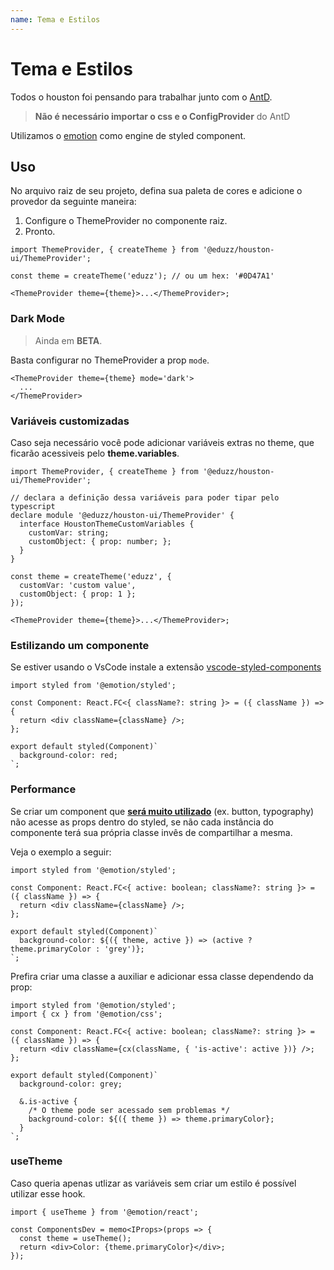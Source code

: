 ```yaml
---
name: Tema e Estilos
---
```


# Tema e Estilos

Todos o houston foi pensando para trabalhar junto com o [AntD](https://ant.design).

> **Não é necessário importar o css e o ConfigProvider** do AntD

Utilizamos o [emotion](https://emotion.sh) como engine de styled component.

## Uso

No arquivo raiz de seu projeto, defina sua paleta de cores e adicione o provedor da seguinte maneira:

1. Configure o ThemeProvider no componente raiz.
2. Pronto.

```tsx
import ThemeProvider, { createTheme } from '@eduzz/houston-ui/ThemeProvider';

const theme = createTheme('eduzz'); // ou um hex: '#0D47A1'

<ThemeProvider theme={theme}>...</ThemeProvider>;
```

### Dark Mode

> Ainda em **BETA**.

Basta configurar no ThemeProvider a prop `mode`.

```tsx
<ThemeProvider theme={theme} mode='dark'>
  ...
</ThemeProvider>
```

### Variáveis customizadas

Caso seja necessário você pode adicionar variáveis extras no theme, que ficarão acessiveis pelo **theme.variables**.

```tsx
import ThemeProvider, { createTheme } from '@eduzz/houston-ui/ThemeProvider';

// declara a definição dessa variáveis para poder tipar pelo typescript
declare module '@eduzz/houston-ui/ThemeProvider' {
  interface HoustonThemeCustomVariables {
    customVar: string;
    customObject: { prop: number; };
  }
}

const theme = createTheme('eduzz', {
  customVar: 'custom value',
  customObject: { prop: 1 };
});

<ThemeProvider theme={theme}>...</ThemeProvider>;
```

### Estilizando um componente

Se estiver usando o VsCode instale a extensão [vscode-styled-components](https://marketplace.visualstudio.com/items?itemName=styled-components.vscode-styled-components)

```tsx
import styled from '@emotion/styled';

const Component: React.FC<{ className?: string }> = ({ className }) => {
  return <div className={className} />;
};

export default styled(Component)`
  background-color: red;
`;
```

### Performance

Se criar um component que <u>**será muito utilizado**</u> (ex. button, typography)
não acesse as props dentro do styled, se não cada instância do
componente terá sua própria classe invês de compartilhar a mesma.

Veja o exemplo a seguir:

```tsx
import styled from '@emotion/styled';

const Component: React.FC<{ active: boolean; className?: string }> = ({ className }) => {
  return <div className={className} />;
};

export default styled(Component)`
  background-color: ${({ theme, active }) => (active ? theme.primaryColor : 'grey')};
`;
```

Prefira criar uma classe a auxiliar e adicionar essa classe dependendo da prop:

```tsx
import styled from '@emotion/styled';
import { cx } from '@emotion/css';

const Component: React.FC<{ active: boolean; className?: string }> = ({ className }) => {
  return <div className={cx(className, { 'is-active': active })} />;
};

export default styled(Component)`
  background-color: grey;

  &.is-active {
    /* O theme pode ser acessado sem problemas */
    background-color: ${({ theme }) => theme.primaryColor};
  }
`;
```

### useTheme

Caso queria apenas utlizar as variáveis sem criar um estilo é possível utilizar esse hook.

```tsx
import { useTheme } from '@emotion/react';

const ComponentsDev = memo<IProps>(props => {
  const theme = useTheme();
  return <div>Color: {theme.primaryColor}</div>;
});
```
